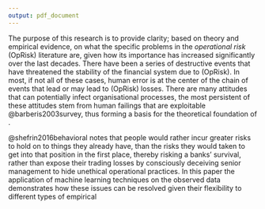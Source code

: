 ```yaml
---
output: pdf_document
---
```


\doublespacing
\begin{center}
Towards a Framework for Operational Risk \\ 
in the Banking Sector \\
Mphekeleli Hoohlo
\end{center}

\vspace{12pt}

The purpose of this research is to provide clarity; based on theory and empirical evidence, on what the specific problems in the *operational risk* (OpRisk) literature are, given how its importance has increased significantly over the last decades. There have been a series of destructive events that have threatened the stability of the financial system due to (OpRisk). In most, if not all of these cases, human error is at the center of the chain of events that lead or may lead to (OpRisk) losses.  There are many attitudes that can potentially infect organisational processes, the  most persistent of these attitudes stem from human failings that are exploitable @barberis2003survey, thus forming a basis for the theoretical foundation of \texttt{OpRisk}.

@shefrin2016behavioral notes that people would rather incur greater risks to hold on to things they already have, than the risks they would taken to get into that position in the first place, thereby risking a banks' survival, rather than expose their trading losses by consciously deceiving senior management to hide unethical operational practices. In this paper the application of machine learning techniques on the observed data demonstrates how these issues can be resolved given their flexibility to different types of empirical


\singlespacing